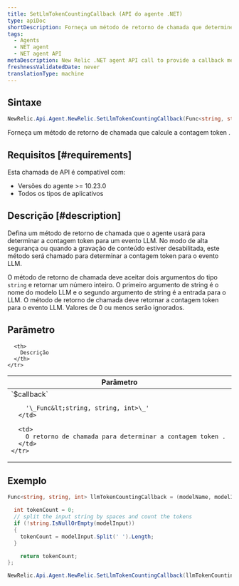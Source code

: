 ```yaml
---
title: SetLlmTokenCountingCallback (API do agente .NET)
type: apiDoc
shortDescription: Forneça um método de retorno de chamada que determine a contagem token para uma conclusão do LLM
tags:
  - Agents
  - NET agent
  - NET agent API
metaDescription: New Relic .NET agent API call to provide a callback method that determines the token count for an LLM completion.
freshnessValidatedDate: never
translationType: machine
---
```


## Sintaxe

```cs
NewRelic.Api.Agent.NewRelic.SetLlmTokenCountingCallback(Func<string, string, int> callback);
```

Forneça um método de retorno de chamada que calcule a contagem token .

## Requisitos [#requirements]

Esta chamada de API é compatível com:

* Versões do agente >= 10.23.0
* Todos os tipos de aplicativos

## Descrição [#description]

Defina um método de retorno de chamada que o agente usará para determinar a contagem token para um evento LLM. No modo de alta segurança ou quando a gravação de conteúdo estiver desabilitada, este método será chamado para determinar a contagem token para o evento LLM.

O método de retorno de chamada deve aceitar dois argumentos do tipo `string` e retornar um número inteiro. O primeiro argumento de string é o nome do modelo LLM e o segundo argumento de string é a entrada para o LLM. O método de retorno de chamada deve retornar a contagem token para o evento LLM. Valores de 0 ou menos serão ignorados.

## Parâmetro

<table>
  <thead>
    <tr>
      <th width="25%">
        Parâmetro
      </th>

      <th>
        Descrição
      </th>
    </tr>
  </thead>

  <tbody>
    <tr>
      <td>
        `$callback`

        '\_Func&lt;string, string, int>\_'
      </td>

      <td>
        O retorno de chamada para determinar a contagem token .
      </td>
    </tr>
  </tbody>
</table>

## Exemplo

```cs
Func<string, string, int> llmTokenCountingCallback = (modelName, modelInput) => {

  int tokenCount = 0;
  // split the input string by spaces and count the tokens
  if (!string.IsNullOrEmpty(modelInput))
  {
    tokenCount = modelInput.Split(' ').Length;
  }

	return tokenCount;
};

NewRelic.Api.Agent.NewRelic.SetLlmTokenCountingCallback(llmTokenCountingCallback);
```